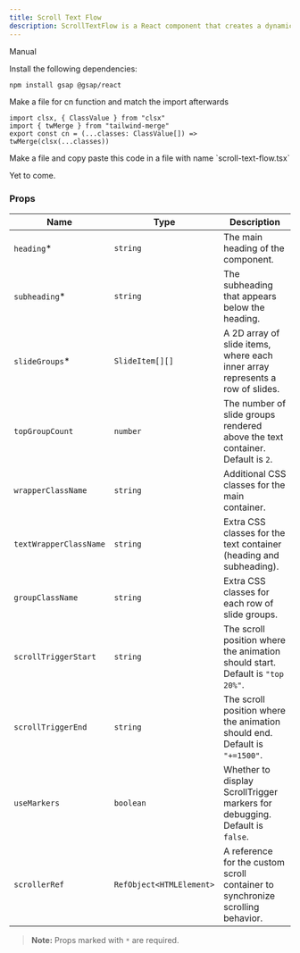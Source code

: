 ```yaml
---
title: Scroll Text Flow
description: ScrollTextFlow is a React component that creates a dynamic scrolling effect with text and slide groups. As users scroll, the component reveals and animates slides while displaying the specified heading and subheading.
---
```


<ComponentPreview
  name="scroll-text-flow-demo"
  className="[&_.preview>[data-orientation=vertical]]:sm:max-w-[70%]"
/>

<Tabs defaultValue="manual">

<TabsList>
  <TabsTrigger value="manual">Manual</TabsTrigger>
</TabsList>

<TabsContent value="manual">

<Steps>

<Step>Install the following dependencies:</Step>

```bash
npm install gsap @gsap/react
```
<Step>Make a file for cn function and match the import afterwards</Step>

```tsx
import clsx, { ClassValue } from "clsx"
import { twMerge } from "tailwind-merge"
export const cn = (...classes: ClassValue[]) => twMerge(clsx(...classes))
```
<Step>
  Make a file and copy paste this code in a file with name `scroll-text-flow.tsx`
</Step>

<ComponentSource name="scroll-text-flow" />

</Steps>

</TabsContent>

<TabsContent value="cli">

<Steps>

<Step>Yet to come.</Step>

</Steps>

</TabsContent>

</Tabs>

### Props

| Name                     | Type                         | Description                                                                                                         |
| ------------------------ | ---------------------------- | ------------------------------------------------------------------------------------------------------------------- |
| `heading`*                | `string`                     | The main heading of the component.                                                                                   |
| `subheading`*             | `string`                     | The subheading that appears below the heading.                                                                       |
| `slideGroups`*            | `SlideItem[][]`              | A 2D array of slide items, where each inner array represents a row of slides.                                        |
| `topGroupCount`           | `number`                     | The number of slide groups rendered above the text container. Default is `2`.                                        |
| `wrapperClassName`        | `string`                     | Additional CSS classes for the main container.                                                                       |
| `textWrapperClassName`    | `string`                     | Extra CSS classes for the text container (heading and subheading).                                                   |
| `groupClassName`          | `string`                     | Extra CSS classes for each row of slide groups.                                                                      |
| `scrollTriggerStart`      | `string`                     | The scroll position where the animation should start. Default is `"top 20%"`.                                       |
| `scrollTriggerEnd`        | `string`                     | The scroll position where the animation should end. Default is `"+=1500"`.                                          |
| `useMarkers`              | `boolean`                    | Whether to display ScrollTrigger markers for debugging. Default is `false`.                                          |
| `scrollerRef`             | `RefObject<HTMLElement>`     | A reference for the custom scroll container to synchronize scrolling behavior.                                      |

> **Note:** Props marked with `*` are required.